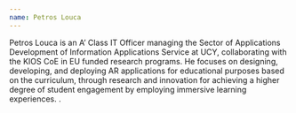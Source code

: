 ```yaml
---
name: Petros Louca
---
```

Petros Louca is an A’ Class IT Officer managing the Sector of Applications Development of Information Applications Service at UCY, collaborating with the KIOS CoE in EU funded research programs. He focuses on designing, developing, and deploying AR applications for educational purposes based on the curriculum, through research and innovation for achieving a higher degree of student engagement by employing immersive learning experiences. .
